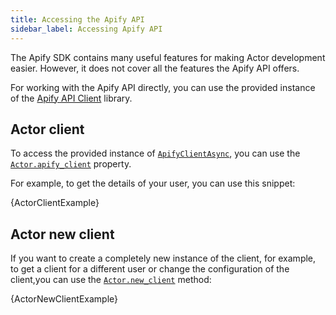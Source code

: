 ```yaml
---
title: Accessing the Apify API
sidebar_label: Accessing Apify API
---
```




The Apify SDK contains many useful features for making Actor development easier. However, it does not cover all the features the Apify API offers.

For working with the Apify API directly, you can use the provided instance of the [Apify API Client](https://docs.apify.com/api/client/python) library.

## Actor client

To access the provided instance of [`ApifyClientAsync`](https://docs.apify.com/api/client/python/reference/class/ApifyClientAsync), you can use the [`Actor.apify_client`](../../reference/class/Actor#apify_client) property.

For example, to get the details of your user, you can use this snippet:

<CodeBlock className="language-python">
    {ActorClientExample}
</CodeBlock>

## Actor new client

If you want to create a completely new instance of the client, for example, to get a client for a different user or change the configuration of the client,you can use the [`Actor.new_client`](../../reference/class/Actor#new_client) method:

<CodeBlock className="language-python">
    {ActorNewClientExample}
</CodeBlock>
